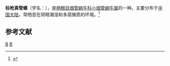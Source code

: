 {{Speciesbox
| taxon = Euphaedusa belemnites
| binomial_authority = (Schmacker et Boettger, 1894)
}}
'''标枪真管螺'''（学名：''{{lang|la|Euphaedusa belemnites}}''），是[[柄眼目|柄眼目]][[烟管蜗牛科|烟管蜗牛科]][[小烟管蜗牛属|小烟管蜗牛属]]的一种。主要分布于[[中国大陆|中国大陆]]，常栖息在阴暗潮湿和多腐殖质的环境。<ref>{{cite web|url=http://shell.sinica.edu.tw/chinese/shellbase_detail.php?science_no=5905|title=国际贝库：标枪真管螺|publisher=台湾贝类资料库|accessdate=2009-08-11|archive-date=2016-03-04|archive-url=https://web.archive.org/web/20160304105833/http://shell.sinica.edu.tw/chinese/shellbase_detail.php?science_no=5905|dead-url=no}}</ref>

== 参考文献 ==
{{reflist}}
{{taxonbar}}
[[Category:_1894年描述的动物|B]]
[[Category:小烟管蜗牛属|B]]